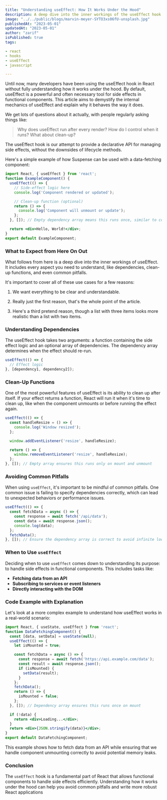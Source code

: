 ```yaml
---
title: "Understanding useEffect: How It Works Under the Hood"
description: A deep dive into the inner workings of the useEffect hook in React.
image: "../../public/blogs/marvin-meyer-SYTO3xs06fU-unsplash.jpg"
publishedAt: "2023-05-01"
updatedAt: "2023-05-01"
author: "zarif"
isPublished: true
tags:

- react
- hooks
- useEffect
- javascript

---
```


Until now, many developers have been using the useEffect hook in React without fully understanding how it works under the hood. By default, useEffect is a powerful and often necessary tool for side effects in functional components. This article aims to demystify the internal mechanics of useEffect and explain why it behaves the way it does.

We get lots of questions about it actually, with people regularly asking things like:

> Why does useEffect run after every render? How do I control when it runs? What about clean-up?

The useEffect hook is our attempt to provide a declarative API for managing side effects,
without the downsides of lifecycle methods.

Here's a simple example of how Suspense can be used with a data-fetching component:

```jsx
import React, { useEffect } from 'react';
function ExampleComponent() {
  useEffect(() => {
    // Side-effect logic here
    console.log('Component rendered or updated');

    // Clean-up function (optional)
    return () => {
      console.log('Component will unmount or update');
    };
  }, []); // Empty dependency array means this runs once, similar to componentDidMount

  return <div>Hello, World!</div>;
}
export default ExampleComponent;
```

### What to Expect from Here On Out
What follows from here is a deep dive into the inner workings of useEffect. It includes every aspect you need to understand, like dependencies, clean-up functions, and even common pitfalls.

It's important to cover all of these use cases for a few reasons:

1. We want everything to be clear and understandable.

2. Really just the first reason, that's the whole point of the article.

3. Here's a third pretend reason, though a list with three items looks more realistic than a list with two items.

### Understanding Dependencies
The useEffect hook takes two arguments: a function containing the side effect logic and an 
optional array of dependencies. The dependency array determines when the effect should re-run.

```jsx
useEffect(() => {
  // Effect logic
}, [dependency1, dependency2]);
```

### Clean-Up Functions
One of the most powerful features of useEffect is its ability to clean up after itself. 
If your effect returns a function, React will run it when it's time to clean up, like when 
the component unmounts or before running the effect again.

```jsx
useEffect(() => {
  const handleResize = () => {
    console.log('Window resized');
  };

  window.addEventListener('resize', handleResize);

  return () => {
    window.removeEventListener('resize', handleResize);
  };
}, []); // Empty array ensures this runs only on mount and unmount
```

### Avoiding Common Pitfalls

When using `useEffect`, it's important to be mindful of common pitfalls.
One common issue is failing to specify dependencies correctly, which can lead to 
unexpected behaviors or performance issues.

```jsx
useEffect(() => {
  const fetchData = async () => {
    const response = await fetch('/api/data');
    const data = await response.json();
    console.log(data);
  };
  fetchData();
}, []); // Ensure the dependency array is correct to avoid infinite loops
```

### When to Use `useEffect`
Deciding when to use `useEffect` comes down to understanding its purpose: to handle side effects 
in functional components. This includes tasks like:

- **Fetching data from an API**
- **Subscribing to services or event listeners**
- **Directly interacting with the DOM**

### Code Example with Explanation
Let's look at a more complex example to understand how useEffect works in a real-world scenario:

```jsx
import React, { useState, useEffect } from 'react';
function DataFetchingComponent() {
  const [data, setData] = useState(null);
  useEffect(() => {
    let isMounted = true;

    const fetchData = async () => {
      const response = await fetch('https://api.example.com/data');
      const result = await response.json();
      if (isMounted) {
        setData(result);
      }
    };
    fetchData();
    return () => {
      isMounted = false;
    };
  }, []); // Dependency array ensures this runs once on mount

  if (!data) {
    return <div>Loading...</div>;
  }
  return <div>{JSON.stringify(data)}</div>;
}
export default DataFetchingComponent;
```
This example shows how to fetch data from an API while ensuring that we handle component 
unmounting correctly to avoid potential memory leaks.

### Conclusion
The `useEffect` hook is a fundamental part of React that allows functional components to handle side effects efficiently. Understanding how it works under the hood can help you avoid 
common pitfalls and write more robust React applications
